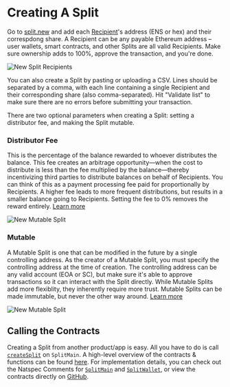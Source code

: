 # Creating A Split

Go to [split.new](https://split.new) and add each
[Recipient](/core-concepts#recipient)'s address (ENS or hex) and their
correspdong share. A Recipient can be any payable Ethereum address – user
wallets, smart contracts, and other Splits are all valid Recipients. Make sure
ownership adds to 100%, approve the transaction, and you're done.

![New Split Recipients](/new-split-recipients.png)

You can also create a Split by pasting or uploading a CSV. Lines should be
separated by a comma, with each line containing a single Recipient and their
corresponding share (also comma-separated). Hit "Validate list" to make sure
there are no errors before submitting your transaction.

There are two optional parameters when creating a Split: setting a distributor
fee, and making the Split mutable.

### Distributor Fee

This is the percentage of the balance rewarded to whoever distributes the
balance. This fee creates an arbitrage opportunity—when the cost to distribute
is less than the fee multiplied by the balance—thereby incentivizing third
parties to distribute balances on behalf of Recipients. You can think of this as
a payment processing fee paid for proportionally by Recipients. A higher fee
leads to more frequent distributions, but results in a smaller balance going to
Recipients. Setting the fee to 0% removes the reward entirely.
[Learn more](/core-concepts#distributor-fee)

![New Mutable Split](/new-split-distributorfee.png)

### Mutable

A Mutable Split is one that can be modified in the future by a single
controlling address. As the creator of a Mutable Split, you must specify the
controlling address at the time of creation. The controlling address can be
any valid account (EOA or SC), but make sure it's able to approve transactions
so it can interact with the Split directly. While Mutable Splits add more
flexiblity, they inherently require more trust. Mutable Splits can be made
immutable, but never the other way around.
[Learn more](/core-concepts#mutable-split)

![New Mutable Split](/new-split-mutable.png)

## Calling the Contracts

Creating a Split from another product/app is easy. All you have to do is call
[`createSplit`](/smartcontracts/SplitMain#createsplit) on `SplitMain`. A
high-level overview of the contracts & functions can be found
[here](/smartcontracts/overview). For implementation details, you can check out
the Natspec Comments for [`SplitMain`](/smartcontracts/SplitMain) and
[`SplitWallet`](/smartcontracts/SplitWallet), or view the contracts directly on
[GitHub](https://github.com/0xSplits/splits-contracts).
